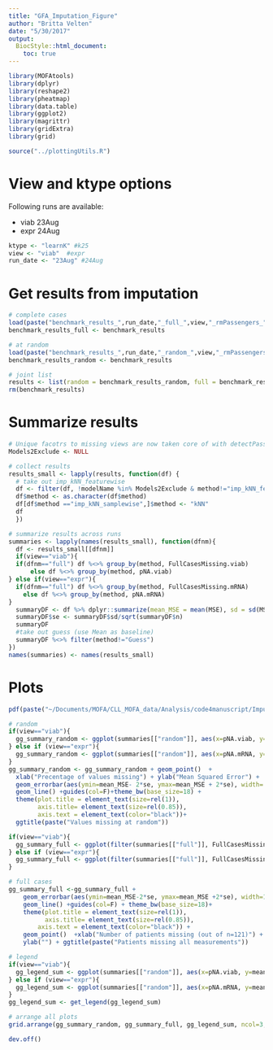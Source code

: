 ```yaml
---
title: "GFA_Imputation_Figure"
author: "Britta Velten"
date: "5/30/2017"
output:
  BiocStyle::html_document:
    toc: true
---
```


```r
library(MOFAtools)
library(dplyr)
library(reshape2)
library(pheatmap)
library(data.table)
library(ggplot2)
library(magrittr)
library(gridExtra)
library(grid)
```

```r
source("../plottingUtils.R")
```

# View and ktype options
Following runs are available:

- viab 23Aug
- expr 24Aug

```r
ktype <- "learnK" #k25
view <- "viab"  #expr
run_date <- "23Aug" #24Aug
```


# Get results from imputation
```r
# complete cases
load(paste("benchmark_results_",run_date,"_full_",view,"_rmPassengers_",ktype,".RData", sep=""))
benchmark_results_full <- benchmark_results

# at random
load(paste("benchmark_results_",run_date,"_random_",view,"_rmPassengers_",ktype,".RData", sep=""))
benchmark_results_random <- benchmark_results

# joint list
results <- list(random = benchmark_results_random, full = benchmark_results_full)
rm(benchmark_results)
```

# Summarize results
```r
# Unique facotrs to missing views are now taken core of with detectPassengers befor imputation, THRESHOLD is at 0.03
Models2Exclude <- NULL

# collect results
results_small <- lapply(results, function(df) {
  # take out imp_kNN_featurewise
  df <- filter(df, !modelName %in% Models2Exclude & method!="imp_kNN_featurewise")
  df$method <- as.character(df$method)
  df[df$method =="imp_kNN_samplewise",]$method <- "kNN"
  df
  })

# summarize results across runs
summaries <- lapply(names(results_small), function(dfnm){
  df <- results_small[[dfnm]]
  if(view=="viab"){
  if(dfnm=="full") df %<>% group_by(method, FullCasesMissing.viab)
      else df %<>% group_by(method, pNA.viab)
} else if(view=="expr"){
  if(dfnm=="full") df %<>% group_by(method, FullCasesMissing.mRNA) 
    else df %<>% group_by(method, pNA.mRNA) 
}
  summaryDF <- df %>% dplyr::summarize(mean_MSE = mean(MSE), sd = sd(MSE), n = length(MSE))
  summaryDF$se <- summaryDF$sd/sqrt(summaryDF$n)
  summaryDF
  #take out guess (use Mean as baseline)
  summaryDF %<>% filter(method!="Guess")
})
names(summaries) <- names(results_small)
``` 

# Plots
```r
pdf(paste("~/Documents/MOFA/CLL_MOFA_data/Analysis/code4manuscript/Imputation/ImputationFigures/Imputation_",view,"_",run_date,"_rmPassengers_",ktype,".pdf",sep=""), width=10, height = 5, onefile = F)

# random
if(view=="viab"){
  gg_summary_random <- ggplot(summaries[["random"]], aes(x=pNA.viab, y=mean_MSE, col=method)) + ylim(c(0.0075,0.02))
} else if (view=="expr"){
  gg_summary_random <- ggplot(summaries[["random"]], aes(x=pNA.mRNA, y=mean_MSE, col=method)) 
}
gg_summary_random <- gg_summary_random + geom_point()  + 
  xlab("Precentage of values missing") + ylab("Mean Squared Error") +
  geom_errorbar(aes(ymin=mean_MSE- 2*se, ymax=mean_MSE + 2*se), width=.01) +
  geom_line() +guides(col=F)+theme_bw(base_size=18) +
  theme(plot.title = element_text(size=rel(1)),
        axis.title= element_text(size=rel(0.85)),
        axis.text = element_text(color="black"))+
  ggtitle(paste("Values missing at random"))

if(view=="viab"){
  gg_summary_full <- ggplot(filter(summaries[["full"]], FullCasesMissing.viab>1), aes(x=FullCasesMissing.viab, y=mean_MSE, col=method)) + ylim(c(0.0075,0.02))
} else if (view=="expr"){
  gg_summary_full <- ggplot(filter(summaries[["full"]], FullCasesMissing.mRNA>1), aes(x=FullCasesMissing.mRNA, y=mean_MSE, col=method))
}

# full cases
gg_summary_full <-gg_summary_full +
    geom_errorbar(aes(ymin=mean_MSE-2*se, ymax=mean_MSE +2*se), width=1) +
    geom_line() +guides(col=F) + theme_bw(base_size=18)+
    theme(plot.title = element_text(size=rel(1)),
          axis.title= element_text(size=rel(0.85)),
        axis.text = element_text(color="black")) +
    geom_point()  +xlab("Number of patients missing (out of n=121)") +
    ylab("") + ggtitle(paste("Patients missing all measurements"))

# legend
if(view=="viab"){
  gg_legend_sum <- ggplot(summaries[["random"]], aes(x=pNA.viab, y=mean_MSE, col=method)) + geom_line() +geom_point() +theme_bw(base_size=18)
} else if (view=="expr"){
  gg_legend_sum <- ggplot(summaries[["random"]], aes(x=pNA.mRNA, y=mean_MSE, col=method)) + geom_line() +geom_point() +theme_bw(base_size=18)
}
gg_legend_sum <- get_legend(gg_legend_sum)

# arrange all plots
grid.arrange(gg_summary_random, gg_summary_full, gg_legend_sum, ncol=3, widths = c(10,10,3))#, top=textGrob("Imputation of drug response",gp=gpar(fontsize=15,font=1)))

dev.off()
```


